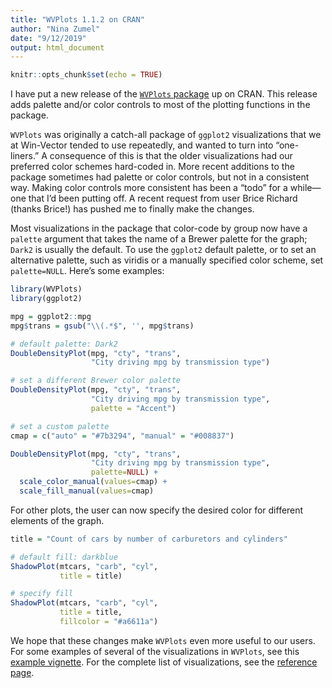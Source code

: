 ```yaml
---
title: "WVPlots 1.1.2 on CRAN"
author: "Nina Zumel"
date: "9/12/2019"
output: html_document
---
```


```r
knitr::opts_chunk$set(echo = TRUE)
```

I have put a new release of the [`WVPlots` package](https://winvector.github.io/WVPlots/) up on CRAN.
This release adds palette and/or color controls to most of the plotting functions in the package.

`WVPlots` was originally a catch-all package of `ggplot2` visualizations that we at Win-Vector 
tended to use repeatedly, and wanted to turn into "one-liners." A consequence of this is that
the older visualizations had our preferred color schemes hard-coded in. More recent additions
to the package sometimes had palette or color controls, but not in a consistent way. Making color controls
more consistent has been a "todo" for a while---one that I'd been putting off. A recent request from user Brice Richard (thanks Brice!) has pushed me to finally make the changes. 

Most visualizations in the package that color-code by group now have a `palette` argument that takes the name of a Brewer palette for the graph; `Dark2` is usually the default. To use the `ggplot2` default palette, or to set an alternative palette, such as viridis or a manually specified color scheme, set `palette=NULL`. Here's some examples:

```r
library(WVPlots)
library(ggplot2)

mpg = ggplot2::mpg
mpg$trans = gsub("\\(.*$", '', mpg$trans)

# default palette: Dark2
DoubleDensityPlot(mpg, "cty", "trans", 
                  "City driving mpg by transmission type")

# set a different Brewer color palette
DoubleDensityPlot(mpg, "cty", "trans", 
                  "City driving mpg by transmission type",
                  palette = "Accent")

# set a custom palette
cmap = c("auto" = "#7b3294", "manual" = "#008837")

DoubleDensityPlot(mpg, "cty", "trans", 
                  "City driving mpg by transmission type",
                  palette=NULL) + 
  scale_color_manual(values=cmap) + 
  scale_fill_manual(values=cmap)

```

For other plots, the user can now specify the desired color for different elements of the graph.

```r
title = "Count of cars by number of carburetors and cylinders"

# default fill: darkblue
ShadowPlot(mtcars, "carb", "cyl",
           title = title)

# specify fill
ShadowPlot(mtcars, "carb", "cyl",
           title = title,
           fillcolor = "#a6611a")

```

We hope that these changes make `WVPlots` even more useful to our users. For some examples of several of the visualizations in `WVPlots`, see this [example vignette](https://winvector.github.io/WVPlots/articles/WVPlots_examples.html). For the complete list of visualizations, see the [reference page](https://winvector.github.io/WVPlots/reference/index.html).
